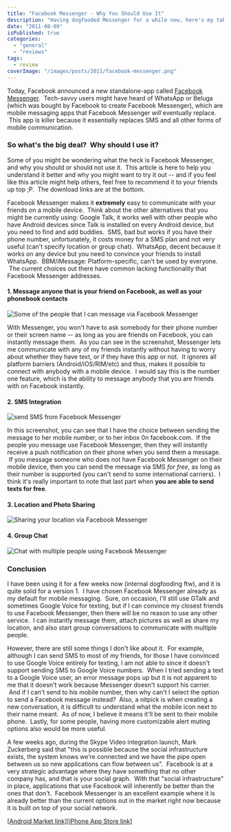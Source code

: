 ```yaml
---
title: "Facebook Messenger - Why You Should Use It"
description: "Having dogfooded Messenger for a while now, here's my take on why you should use it."
date: "2011-08-09"
isPublished: true
categories:
  - "general"
  - "reviews"
tags:
  - review
coverImage: "/images/posts/2011/facebook-messenger.png"
---
```


Today, Facebook announced a new standalone-app called [Facebook Messenger](https://www.facebook.com/mobile/messenger).  Tech-savvy users might have heard of WhatsApp or Beluga (which was bought by Facebook to create Facebook Messenger), which are mobile messaging apps that Facebook Messenger *will* eventually replace.  This app is killer because it essentially replaces SMS and all other forms of mobile communication.

### So what's the big deal?  Why should I use it?

Some of you might be wondering what the heck is Facebook Messenger, and why you should or should not use it.  This article is here to help you understand it better and why you might want to try it out -- and if you feel like this article might help others, feel free to recommend it to your friends up top ;P.  The download links are at the bottom.

Facebook Messenger makes it **extremely** easy to communicate with your friends on a mobile device.  Think about the other alternatives that you might be currently using: Google Talk, it works well with other people who have Android devices since Talk is installed on every Android device, but you need to find and add buddies.  SMS, bad but works if you have their phone number, unfortunately, it costs money for a SMS plan and not very useful (can't specify location or group chat).  WhatsApp, decent because it works on any device but you need to convince your friends to install WhatsApp.  BBM/iMessage: Platform-specific, can't be used by everyone.  The current choices out there have common lacking functionality that Facebook Messenger addresses.

#### 1\. Message anyone that is your friend on Facebook, as well as your phonebook contacts

![Some of the people that I can message via Facebook Messenger](/images/posts/2011/friends-list.png)

With Messenger, you won't have to ask somebody for their phone number or their screen name -- as long as you are friends on Facebook, you can instantly message them.  As you can see in the screenshot, Messenger lets me communicate with any of my friends instantly without having to worry about whether they have text, or if they have this app or not.  It ignores all platform barriers (Android/iOS/RIM/etc) and thus, makes it possible to connect with anybody with a mobile device.  I would say this is the number one feature, which is the ability to message anybody that you are friends with on Facebook instantly.

#### 2\. SMS Integration

![send SMS from Facebook Messenger](/images/posts/2011/sms-integration.jpg)

In this screenshot, you can see that I have the choice between sending the message to her mobile number, or to her inbox 0n facebook.com.  If the people you message use Facebook Messenger, then they will instantly receive a push notification on their phone when you send them a message.  If you message someone who does not have Facebook Messenger on their mobile device, then you can send the message via SMS *for free*, as long as their number is supported (you can't send to some international carriers).  I think it's really important to note that last part when **you are able to send texts for free**.

#### 3\. Location and Photo Sharing

![Sharing your location via Facebook Messenger](/images/posts/2011/location-share.png)

#### 4\. Group Chat

![Chat with multiple people using Facebook Messenger](/images/posts/2011/group-chats.png)

### Conclusion

I have been using it for a few weeks now (internal dogfooding ftw), and it is quite solid for a version 1.  I have chosen Facebook Messenger already as my default for mobile messaging.  Sure, on occasion, I'll still use GTalk and sometimes Google Voice for texting, but if I can convince my closest friends to use Facebook Messenger, then there will be no reason to use any other service.  I can instantly message them, attach pictures as well as share my location, and also start group conversations to communicate with multiple people.

However, there are still some things I don't like about it.  For example, although I can send SMS to most of my friends, for those I have convinced to use Google Voice entirely for texting, I am not able to since it doesn't support sending SMS to Google Voice numbers.  When I tried sending a text to a Google Voice user, an error message pops up but it is not apparent to me that it doesn't work because Messenger doesn't support his carrier.  And if I can't send to his mobile number, then why can't I select the option to send a Facebook message instead?  Also, a nitpick is when creating a new conversation, it is difficult to understand what the mobile icon next to their name meant.  As of now, I believe it means it'll be sent to their mobile phone.  Lastly, for some people, having more customizable alert muting options also would be more useful.

A few weeks ago, during the Skype Video integration launch, Mark Zuckerberg said that "this is possible because the social infrastructure exists, the system knows we’re connected and we have the pipe open between us so new applications can flow between us".  Facebook is at a very strategic advantage where they have something that no other company has, and that is your social graph.  With that "social infrastructure" in place, applications that use Facebook will inherently be better than the ones that don't.  Facebook Messenger is an excellent example where it is already better than the current options out in the market right now because it is built on top of your social network.

\[[Android Market link](https://market.android.com/details?id=com.facebook.orca)\]\[[iPhone App Store link](http://fb.me/msgrupgrade)\]

